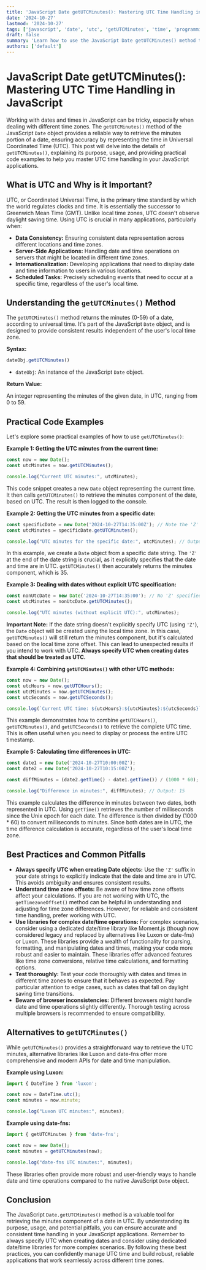 ```yaml
---
title: 'JavaScript Date getUTCMinutes(): Mastering UTC Time Handling in JavaScript'
date: '2024-10-27'
lastmod: '2024-10-27'
tags: ['javascript', 'date', 'utc', 'getUTCMinutes', 'time', 'programming', 'web development']
draft: false
summary: 'Learn how to use the JavaScript Date getUTCMinutes() method to accurately retrieve the minutes component of a Date object, represented in Universal Coordinated Time (UTC). Includes code examples and best practices for handling UTC time in your JavaScript applications.'
authors: ['default']
---
```


# JavaScript Date getUTCMinutes(): Mastering UTC Time Handling in JavaScript

Working with dates and times in JavaScript can be tricky, especially when dealing with different time zones.  The `getUTCMinutes()` method of the JavaScript `Date` object provides a reliable way to retrieve the minutes portion of a date, ensuring accuracy by representing the time in Universal Coordinated Time (UTC). This post will delve into the details of `getUTCMinutes()`, explaining its purpose, usage, and providing practical code examples to help you master UTC time handling in your JavaScript applications.

## What is UTC and Why is it Important?

UTC, or Coordinated Universal Time, is the primary time standard by which the world regulates clocks and time.  It is essentially the successor to Greenwich Mean Time (GMT). Unlike local time zones, UTC doesn't observe daylight saving time.  Using UTC is crucial in many applications, particularly when:

*   **Data Consistency:**  Ensuring consistent data representation across different locations and time zones.
*   **Server-Side Applications:** Handling date and time operations on servers that might be located in different time zones.
*   **Internationalization:**  Developing applications that need to display date and time information to users in various locations.
*   **Scheduled Tasks:**  Precisely scheduling events that need to occur at a specific time, regardless of the user's local time.

## Understanding the `getUTCMinutes()` Method

The `getUTCMinutes()` method returns the minutes (0-59) of a date, according to universal time. It's part of the JavaScript `Date` object, and is designed to provide consistent results independent of the user's local time zone.

**Syntax:**

```javascript
dateObj.getUTCMinutes()
```

*   `dateObj`: An instance of the JavaScript `Date` object.

**Return Value:**

An integer representing the minutes of the given date, in UTC, ranging from 0 to 59.

## Practical Code Examples

Let's explore some practical examples of how to use `getUTCMinutes()`:

**Example 1: Getting the UTC minutes from the current time:**

```javascript
const now = new Date();
const utcMinutes = now.getUTCMinutes();

console.log("Current UTC minutes:", utcMinutes);
```

This code snippet creates a new `Date` object representing the current time.  It then calls `getUTCMinutes()` to retrieve the minutes component of the date, based on UTC.  The result is then logged to the console.

**Example 2: Getting the UTC minutes from a specific date:**

```javascript
const specificDate = new Date('2024-10-27T14:35:00Z'); // Note the 'Z' indicating UTC
const utcMinutes = specificDate.getUTCMinutes();

console.log("UTC minutes for the specific date:", utcMinutes); // Output: 35
```

In this example, we create a `Date` object from a specific date string.  The `'Z'` at the end of the date string is crucial, as it explicitly specifies that the date and time are in UTC.  `getUTCMinutes()` then accurately returns the minutes component, which is 35.

**Example 3: Dealing with dates without explicit UTC specification:**

```javascript
const nonUtcDate = new Date('2024-10-27T14:35:00'); // No 'Z' specified
const utcMinutes = nonUtcDate.getUTCMinutes();

console.log("UTC minutes (without explicit UTC):", utcMinutes);
```

**Important Note:** If the date string doesn't explicitly specify UTC (using `'Z'`), the `Date` object will be created using the local time zone. In this case, `getUTCMinutes()` will still return the minutes component, but it's calculated based on the local time zone offset.  This can lead to unexpected results if you intend to work with UTC.  **Always specify UTC when creating dates that should be treated as UTC.**

**Example 4: Combining `getUTCMinutes()` with other UTC methods:**

```javascript
const now = new Date();
const utcHours = now.getUTCHours();
const utcMinutes = now.getUTCMinutes();
const utcSeconds = now.getUTCSeconds();

console.log(`Current UTC time: ${utcHours}:${utcMinutes}:${utcSeconds}`);
```

This example demonstrates how to combine `getUTCHours()`, `getUTCMinutes()`, and `getUTCSeconds()` to retrieve the complete UTC time.  This is often useful when you need to display or process the entire UTC timestamp.

**Example 5: Calculating time differences in UTC:**

```javascript
const date1 = new Date('2024-10-27T10:00:00Z');
const date2 = new Date('2024-10-27T10:15:00Z');

const diffMinutes = (date2.getTime() - date1.getTime()) / (1000 * 60);

console.log("Difference in minutes:", diffMinutes); // Output: 15
```

This example calculates the difference in minutes between two dates, both represented in UTC.  Using `getTime()` retrieves the number of milliseconds since the Unix epoch for each date.  The difference is then divided by (1000 * 60) to convert milliseconds to minutes.  Since both dates are in UTC, the time difference calculation is accurate, regardless of the user's local time zone.

## Best Practices and Common Pitfalls

*   **Always specify UTC when creating Date objects:** Use the `'Z'` suffix in your date strings to explicitly indicate that the date and time are in UTC. This avoids ambiguity and ensures consistent results.
*   **Understand time zone offsets:** Be aware of how time zone offsets affect your calculations. If you are not working with UTC, the `getTimezoneOffset()` method can be helpful in understanding and adjusting for time zone differences. However, for reliable and consistent time handling, prefer working with UTC.
*   **Use libraries for complex date/time operations:** For complex scenarios, consider using a dedicated date/time library like Moment.js (though now considered legacy and replaced by alternatives like Luxon or date-fns) or Luxon. These libraries provide a wealth of functionality for parsing, formatting, and manipulating dates and times, making your code more robust and easier to maintain.  These libraries offer advanced features like time zone conversions, relative time calculations, and formatting options.
*   **Test thoroughly:**  Test your code thoroughly with dates and times in different time zones to ensure that it behaves as expected.  Pay particular attention to edge cases, such as dates that fall on daylight saving time transitions.
*   **Beware of browser inconsistencies:** Different browsers might handle date and time operations slightly differently.  Thorough testing across multiple browsers is recommended to ensure compatibility.

## Alternatives to `getUTCMinutes()`

While `getUTCMinutes()` provides a straightforward way to retrieve the UTC minutes, alternative libraries like Luxon and date-fns offer more comprehensive and modern APIs for date and time manipulation.

**Example using Luxon:**

```javascript
import { DateTime } from 'luxon';

const now = DateTime.utc();
const minutes = now.minute;

console.log("Luxon UTC minutes:", minutes);
```

**Example using date-fns:**

```javascript
import { getUTCMinutes } from 'date-fns';

const now = new Date();
const minutes = getUTCMinutes(now);

console.log("date-fns UTC minutes:", minutes);
```

These libraries often provide more robust and user-friendly ways to handle date and time operations compared to the native JavaScript `Date` object.

## Conclusion

The JavaScript `Date.getUTCMinutes()` method is a valuable tool for retrieving the minutes component of a date in UTC. By understanding its purpose, usage, and potential pitfalls, you can ensure accurate and consistent time handling in your JavaScript applications.  Remember to always specify UTC when creating dates and consider using dedicated date/time libraries for more complex scenarios. By following these best practices, you can confidently manage UTC time and build robust, reliable applications that work seamlessly across different time zones.